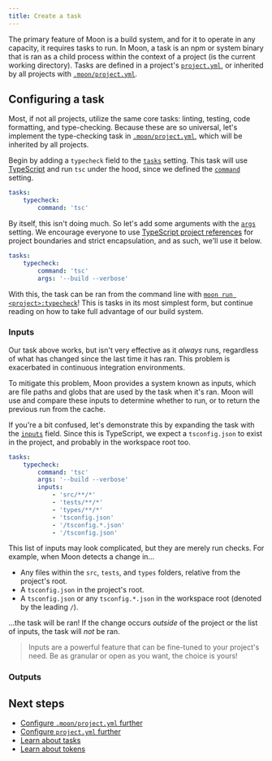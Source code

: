 ```yaml
---
title: Create a task
---
```



<HeaderLabel text="10 min" />

The primary feature of Moon is a build system, and for it to operate in any capacity, it requires
tasks to run. In Moon, a task is an npm or system binary that is ran as a child process within the
context of a project (is the current working directory). Tasks are defined in a project's
[`project.yml`](./config/project), or inherited by all projects with
[`.moon/project.yml`](./config/global-project).

## Configuring a task

Most, if not all projects, utilize the same core tasks: linting, testing, code formatting, and
type-checking. Because these are so universal, let's implement the type-checking task in
[`.moon/project.yml`](./config/global-project), which will be inherited by all projects.

Begin by adding a `typecheck` field to the [`tasks`](./config/project#tasks) setting. This task will
use [TypeScript](https://www.typescriptlang.org/) and run `tsc` under the hood, since we defined the
[`command`](./config/project#command) setting.

```yaml title=".moon/project.yml" {2,3}
tasks:
	typecheck:
		command: 'tsc'
```

By itself, this isn't doing much. So let's add some arguments with the
[`args`](./config/project#args) setting. We encourage everyone to use
[TypeScript project references](https://www.typescriptlang.org/docs/handbook/project-references.html)
for project boundaries and strict encapsulation, and as such, we'll use it below.

```yaml title=".moon/project.yml" {4}
tasks:
	typecheck:
		command: 'tsc'
		args: '--build --verbose'
```

With this, the task can be ran from the command line with
[`moon run <project>:typecheck`](./commands/run)! This is tasks in its most simplest form, but
continue reading on how to take full advantage of our build system.

### Inputs

Our task above works, but isn't very effective as it _always_ runs, regardless of what has changed
since the last time it has ran. This problem is exacerbated in continuous integration environments.

To mitigate this problem, Moon provides a system known as inputs, which are file paths and globs
that are used by the task when it's ran. Moon will use and compare these inputs to determine whether
to run, or to return the previous run from the cache.

If you're a bit confused, let's demonstrate this by expanding the task with the
[`inputs`](./config/project#inputs) field. Since this is TypeScript, we expect a `tsconfig.json` to
exist in the project, and probably in the workspace root too.

```yaml title=".moon/project.yml" {5-11}
tasks:
	typecheck:
		command: 'tsc'
		args: '--build --verbose'
		inputs:
			- 'src/**/*'
			- 'tests/**/*'
			- 'types/**/*'
			- 'tsconfig.json'
			- '/tsconfig.*.json'
			- '/tsconfig.json'
```

This list of inputs may look complicated, but they are merely run checks. For example, when Moon
detects a change in...

- Any files within the `src`, `tests`, and `types` folders, relative from the project's root.
- A `tsconfig.json` in the project's root.
- A `tsconfig.json` or any `tsconfig.*.json` in the workspace root (denoted by the leading `/`).

...the task will be ran! If the change occurs _outside_ of the project or the list of inputs, the
task will _not_ be ran.

> Inputs are a powerful feature that can be fine-tuned to your project's need. Be as granular or
> open as you want, the choice is yours!

### Outputs

## Next steps

- [Configure `.moon/project.yml` further](./config/global-project)
- [Configure `project.yml` further](./config/project)
- [Learn about tasks](./concepts/task)
- [Learn about tokens](./concepts/token)
